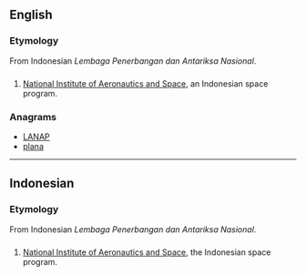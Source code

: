 {{also|lapan|läpän}}
==English==

===Etymology===
From Indonesian ''Lembaga Penerbangan dan Antariksa Nasional''.

==={{initialism}}===
{{en-initialism}}

# [[w:National Institute of Aeronautics and Space|National Institute of Aeronautics and Space]], an Indonesian space program.

===Anagrams===
* [[LANAP#English|LANAP]]
* [[plana#English|plana]]

----

==Indonesian==

===Etymology===
From Indonesian ''Lembaga Penerbangan dan Antariksa Nasional''.

==={{initialism|id}}===
{{head|id|initialism}}

# [[w:National Institute of Aeronautics and Space|National Institute of Aeronautics and Space]], the Indonesian space program.